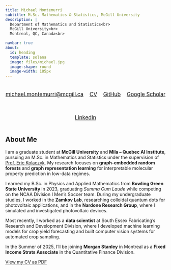```yaml
---
title: Michael Montemurri
subtitle: M.Sc. Mathematics & Statistics, McGill University
description: | 
  Department of Mathematics and Statistics<br>
  McGill University<br>
  Montreal, QC, Canada<br>

navbar: true
about:
  id: heading
  template: solana
  image: files/michael.jpg
  image-shape: round
  image-width: 185px
---
```



<!-- Social links bar -->
<div style="
  display: flex;
  flex-wrap: wrap;
  gap: 1.2rem;
  justify-content: center;
  margin: 1.4rem 0;
  font-size: 1.05rem;
">

  <a href="mailto:michael.montemurri@mcgill.ca" style="text-decoration: underline;" target="_blank" rel="noopener">
    michael.montemurri@mcgill.ca
  </a>

  <a href="./files/MichaelMontemurri-CV.pdf" style="text-decoration: underline;" target="_blank" rel="noopener">
    CV
  </a>

  <a href="https://github.com/michaelmontemurri" style="text-decoration: underline;" target="_blank" rel="noopener">
    GitHub
  </a>

  <a href="https://scholar.google.com/citations?user=Tj3jzigAAAAJ" style="text-decoration: underline;" target="_blank" rel="noopener">
    Google Scholar
  </a>

  <a href="https://www.linkedin.com/in/michael-montemurri-a0a94b1a9/" style="text-decoration: underline;" target="_blank" rel="noopener">
    LinkedIn
  </a>

</div>

## About Me

I am a graduate student at **McGill University** and **Mila – Quebec AI Institute**, pursuing an M.Sc. in Mathematics and Statistics under the supervision of [Prof. Eric Kolaczyk](https://mila.quebec/en/directory/eric-kolaczyk). My research focuses on **graph-embedded random forests** and **graph representation learning** for interpretable molecular property prediction in low-data regimes.

I earned my B.Sc. in Physics and Applied Mathematics from **Bowling Green State University** in 2023, graduating *Summa Cum Laude* while competing on the NCAA Division I Men’s Soccer team. During my undergraduate studies, I worked in the **Zamkov Lab**, researching colloidal quantum dots for photovoltaic applications, and in the **Nardone Research Group**, where I simulated and investigated photovoltaic devices.

Most recently, I worked as a **data scientist** at South Essex Fabricating’s Research and Development Division, where I developed machine learning models for crop yield forecasting and built computer vision systems for automated crop sampling.

In the Summer of 2025, I'll be joining **Morgan Stanley** in Montreal as a **Fixed Income Strats Associate** in the Quantitative Finance Division.

[View my CV as PDF](./files/MichaelMontemurri-CV.pdf)
